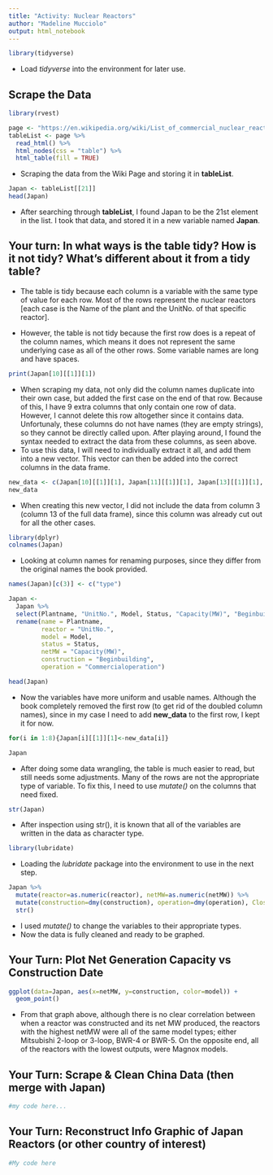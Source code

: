 ```yaml
---
title: "Activity: Nuclear Reactors"
author: "Madeline Mucciolo"
output: html_notebook
---
```


```r
library(tidyverse)
```
- Load *tidyverse* into the environment for later use.

## Scrape the Data 

```r
library(rvest)

page <- "https://en.wikipedia.org/wiki/List_of_commercial_nuclear_reactors"
tableList <- page %>%
  read_html() %>%
  html_nodes(css = "table") %>%
  html_table(fill = TRUE)
```
- Scraping the data from the Wiki Page and storing it in **tableList**.  

```r
Japan <- tableList[[21]]
head(Japan)
```
- After searching through **tableList**, I found Japan to be the 21st element in the list. I took that data, and stored it in a new variable named **Japan**.  

## Your turn: In what ways is the table tidy? How is it not tidy? What’s different about it from a tidy table?
- The table is tidy because each column is a variable with the same type of value for each row. Most of the rows represent the nuclear reactors [each case is the Name of the plant and the UnitNo. of that specific reactor].

- However, the table is not tidy because the first row does is a repeat of the column names, which means it does not represent the same underlying case as all of the other rows. Some variable names are long and have spaces.


```r
print(Japan[10][[1]][1])
```
- When scraping my data, not only did the column names duplicate into their own case, but added the first case on the end of that row. Because of this, I have 9 extra columns that only contain one row of data. However, I cannot delete this row altogether since it contains data. Unfortunaly, these columns do not have names (they are empty strings), so they cannot be directly called upon. After playing around, I found the syntax needed to extract the data from these columns, as seen above.  
- To use this data, I will need to individually extract it all, and add them into a new vector. This vector can then be added into the correct columns in the data frame.  

```r
new_data <- c(Japan[10][[1]][1], Japan[11][[1]][1], Japan[13][[1]][1], Japan[14][[1]][1], Japan[15][[1]][1], Japan[16][[1]][1], Japan[17][[1]][1], Japan[18][[1]][1])
new_data
```
- When creating this new vector, I did not include the data from column 3 (column 13 of the full data frame), since this column was already cut out for all the other cases.

```r
library(dplyr)
colnames(Japan)
```
- Looking at column names for renaming purposes, since they differ from the original names the book provided.  

```r
names(Japan)[c(3)] <- c("type")

Japan <-
  Japan %>%
  select(Plantname, "UnitNo.", Model, Status, "Capacity(MW)", "Beginbuilding", "Commercialoperation", "Closed") %>%
  rename(name = Plantname, 
         reactor = "UnitNo.",
         model = Model,
         status = Status, 
         netMW = "Capacity(MW)",
         construction = "Beginbuilding",
         operation = "Commercialoperation")

head(Japan)
```
- Now the variables have more uniform and usable names. Although the book completely removed the first row (to get rid of the doubled column names), since in my case I need to add **new_data** to the first row, I kept it for now.  

```r
for(i in 1:8){Japan[i][[1]][1]<-new_data[i]}
```
```r
Japan
```

- After doing some data wrangling, the table is much easier to read, but still needs some adjustments. Many of the rows are not the appropriate type of variable. To fix this, I need to use *mutate()* on the columns that need fixed.

```r
str(Japan)
```
- After inspection using str(), it is known that all of the variables are written in the data as character type.

```r
library(lubridate)
```
- Loading the *lubridate* package into the environment to use in the next step.

```r
Japan %>%
  mutate(reactor=as.numeric(reactor), netMW=as.numeric(netMW)) %>%
  mutate(construction=dmy(construction), operation=dmy(operation), Closed=dmy(Closed)) %>%
  str()
```
- I used *mutate()* to change the variables to their appropriate types.  
- Now the data is fully cleaned and ready to be graphed.  

## Your Turn: Plot Net Generation Capacity vs Construction Date

```r
ggplot(data=Japan, aes(x=netMW, y=construction, color=model)) +
  geom_point()
```
- From that graph above, although there is no clear correlation between when a reactor was constructed and its net MW produced, the reactors with the highest netMW were all of the same model types; either Mitsubishi 2-loop or 3-loop, BWR-4 or BWR-5. On the opposite end, all of the reactors with the lowest outputs, were Magnox models.

## Your Turn: Scrape & Clean China Data (then merge with Japan)

```r
#my code here... 

```



## Your Turn: Reconstruct Info Graphic of Japan Reactors (or other country of interest)

```r
#My code here

```